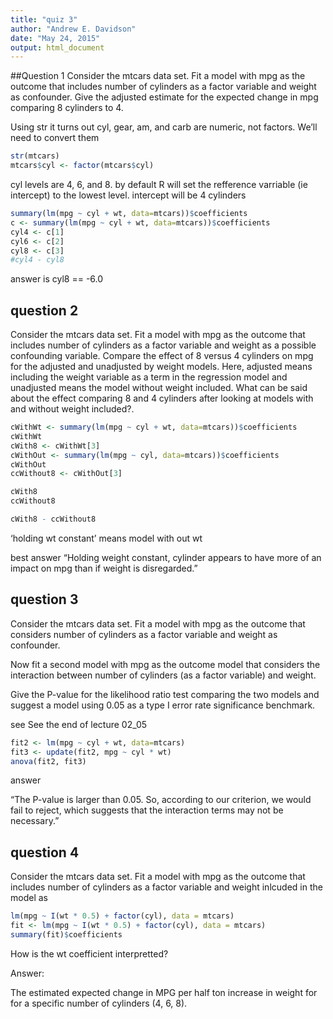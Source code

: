 ```yaml
---
title: "quiz 3"
author: "Andrew E. Davidson"
date: "May 24, 2015"
output: html_document
---
```


##Question 1
Consider the mtcars data set. Fit a model with mpg as the outcome that includes number of cylinders as a factor variable and weight as confounder. Give the adjusted estimate for the expected change in mpg comparing 8 cylinders to 4.

Using str it turns out cyl, gear, am, and carb are numeric, not factors. We'll
need to convert them
```r
str(mtcars)
mtcars$cyl <- factor(mtcars$cyl)
```

cyl levels are 4, 6, and 8. by default R will set the refference varriable 
(ie intercept) to the lowest level. intercept will be 4 cylinders
```r
summary(lm(mpg ~ cyl + wt, data=mtcars))$coefficients
c <- summary(lm(mpg ~ cyl + wt, data=mtcars))$coefficients
cyl4 <- c[1]
cyl6 <- c[2]
cyl8 <- c[3]
#cyl4 - cyl8
```
answer is cyl8 == -6.0


## question 2
Consider the mtcars data set. Fit a model with mpg as the outcome that includes number of cylinders as a factor variable and weight as a possible confounding variable. Compare the effect of 8 versus 4 cylinders on mpg for the adjusted and unadjusted by weight models. Here, adjusted means including the weight variable as a term in the regression model and unadjusted means the model without weight included. What can be said about the effect comparing 8 and 4 cylinders after looking at models with and without weight included?.

```r
cWithWt <- summary(lm(mpg ~ cyl + wt, data=mtcars))$coefficients
cWithWt
cWith8 <- cWithWt[3]
cWithOut <- summary(lm(mpg ~ cyl, data=mtcars))$coefficients
cWithOut
ccWithout8 <- cWithOut[3]

cWith8
ccWithout8

cWith8 - ccWithout8
```
'holding wt constant' means model with out wt


best answer
"Holding weight constant, cylinder appears to have more of an impact on mpg than if weight is disregarded."


## question 3
Consider the mtcars data set. Fit a model with mpg as the outcome that considers number of cylinders as a factor variable and weight as confounder. 

Now fit a second model with mpg as the outcome model that considers the interaction between number of cylinders (as a factor variable) and weight. 

Give the P-value for the likelihood ratio test comparing the two models and suggest a model using 0.05 as a type I error rate significance benchmark.

see See the end of lecture 02_05

```r
fit2 <- lm(mpg ~ cyl + wt, data=mtcars)
fit3 <- update(fit2, mpg ~ cyl * wt)
anova(fit2, fit3)
```


answer

"The P-value is larger than 0.05. So, according to our criterion, we would fail to reject, which suggests that the interaction terms may not be necessary."

## question 4
Consider the mtcars data set. Fit a model with mpg as the outcome that includes number of cylinders as a factor variable and weight inlcuded in the model as

```r
lm(mpg ~ I(wt * 0.5) + factor(cyl), data = mtcars)
fit <- lm(mpg ~ I(wt * 0.5) + factor(cyl), data = mtcars)
summary(fit)$coefficients
```

How is the wt coefficient interpretted?

Answer:

The estimated expected change in MPG per half ton increase in weight for for a specific number of cylinders (4, 6, 8).

